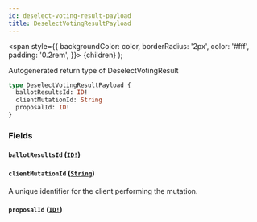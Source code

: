 ```yaml
---
id: deselect-voting-result-payload
title: DeselectVotingResultPayload
---
```


<span
style={{
      backgroundColor: color,
      borderRadius: '2px',
      color: '#fff',
      padding: '0.2rem',
    }}>
{children}
</span>
);

Autogenerated return type of DeselectVotingResult

```graphql
type DeselectVotingResultPayload {
  ballotResultsId: ID!
  clientMutationId: String
  proposalId: ID!
}
```

### Fields

#### `ballotResultsId` ([`ID!`](/docs/api/scalars/id))

#### `clientMutationId` ([`String`](/docs/api/scalars/string))

A unique identifier for the client performing the mutation.

#### `proposalId` ([`ID!`](/docs/api/scalars/id))
